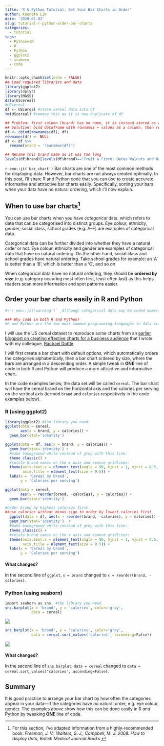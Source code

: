 ```yaml
---
title: 'R & Python Tutorial: Get Your Bar Charts in Order'
author: Kenneth Lim
date: '2020-01-02'
slug: tutorial-r-python-order-bar-charts
categories:
  - tutorial
tags:
  - PythonvsR
  - R
  - Python
  - ggplot2
  - seaborn
  - code
---
```


```r
knitr::opts_chunk$set(echo = FALSE)
## Load required libraries and data
library(ggplot2)
library(dplyr)
library(MASS)
data(UScereal)
#UScereal
df <- UScereal #store cereal data into df
rm(UScereal) #remove this as it is now duplicate of df

## Problem: first column (brand) has no name, it is instead stored as a rowname
## Solution: bind dataframe with rownames + values as a column, then remove rownames, and rename first column
df <- cbind(rownames(df), df) 
rownames(df) <- NULL
df <- df %>%
  rename(brand = 'rownames(df)')

## Rename this brand name as it was too long
levels(df$brand)[levels(df$brand)=="Fruit & Fibre: Dates Walnuts and Oats"] <- "Fruit & Fibre" 
```

`r emo::ji('bar_chart')` Bar charts are one of the most common methods for displaying data. However, bar charts are not always created optimally. In this post, I'll share R and Python code that you can use to create accurate, informative and attractive bar charts easily. Specifically, sorting your bars when your data have no natural ordering, which I'll now explain.

## When to use bar charts^[For this section, I've adapted information from a highly-recommended book: _Freeman, J. V., Walters, S. J., Campbell, M. J. 2008. How to display data, British Medical Journal Books_.]

You can use bar charts when you have _categorical_ data, which refers to data that can be categorised into distinct groups. Eye colour, ethnicity, gender, social class, school grades (e.g. A--F) are examples of categorical data.

Categorical data can be further divided into whether they have a natural order or not. Eye colour, ethnicity and gender are examples of categorical data that have _no_ natural ordering. On the other hand, social class and school grades have natural ordering. Take school grades for example: an 'A' is better than a 'B', which is better than a 'C', and so on.

When categorical data have no natural ordering, they should be **ordered by size** (e.g. category occuring most often first, least often last) as this helps readers scan more information and spot patterns easier.

## Order your bar charts easily in R and Python

```r
#>`r emo::ji('warning')` _Although categorical data may be coded numerically, for example gender may be coded 1 for male and 2 for female, these codes have no intrinsic numerical value; it would be nonsense to calculate an average gender... or average social class of a sample_---Jenny Freeman, Stephen Walters and Michael Campbell (2008)^[Freeman, J. V., Walters, S. J., Campbell, M. J. 2008. How to display data, British Medical Journal Books.]

### Why code in both R and Python?
#R and Python are the two most common programming languages in data science. However, most people know one or the other language, and very few people use both languages according to surveys^[https://www.kdnuggets.com/2017/08/python-overtakes-r-leader-analytics-data-science.html]. This is a problem because data science teams often have a mix of R and Python users who will struggle to work efficiently together.
```

I will use the US cereal dataset to reproduce some charts from an [earlier blogpost on creating effective charts for a business audience](https://numbers.sg/posts/how-to-display-data-in-the-business-world/) that I wrote with my colleague, [Rachael Dottle](https://rachaeldottle.com/). 

I will first create a bar chart with default options, which automatically orders the categories alphabetically, then a bar chart ordered by size, where the bars are arranged in a descending order. A simple tweak in **ONE** line of code in both R and Python will produce a more attractive and informative chart.

In the code examples below, the data set will be called `cereal`. The bar chart will have the cereal brand on the horizontal axis and the calories per serving on the vertical axis (termed `brand` and `calories` respectively in the code examples below).

### R (using ggplot2)

```r
library(ggplot2) #the library you need
ggplot(data = cereal, 
       aes(x = brand, y = calories)) + 
  geom_bar(stat='identity') 
```

```r
ggplot(data = df, aes(x = brand, y = calories)) + 
  geom_bar(stat='identity') + 
  #make background white instead of grey with this line:
  theme_classic() +
  #rotate brand names on the x axis and remove gridlines:
  theme(axis.text.x = element_text(angle = 90, hjust = 1, vjust = 0.5, size = 7),
        axis.title = element_text(size = 9.5)) +
  labs(x = 'Cereal by brand',
       y = 'Calories per serving')
```

```r
ggplot(data = cereal, 
       aes(x = reorder(brand, -calories), y = calories)) + 
  geom_bar(stat='identity') 
```

```r
#Order brand by highest calories first
##use calories without minus sign to order by lowest calories first
  ggplot(data = df, aes(x = reorder(brand, -calories), y = calories)) + 
  geom_bar(stat='identity')  + 
  #make background white instead of grey with this line:
  theme_classic() +
  #rotate brand names on the x axis and remove gridlines:
  theme(axis.text.x = element_text(angle = 90, hjust = 1, vjust = 0.5, size = 7),
        axis.title = element_text(size = 9.5)) +
  labs(x = 'Cereal by brand',
       y = 'Calories per serving') 
```

#### What changed?

In the second line of `ggplot`, `x = brand` changed to `x = reorder(brand, -calories)`.

### Python (using seaborn)

```r
import seaborn as sns  #the library you need
sns.barplot(x = 'brand', y = 'calories', color='gray', 
            data = cereal)
```

![](/posts/2020-01-02-tutorial-r-python-order-bar-charts_files/seaborn_default_barchart.png)

```r
sns.barplot(x = 'brand', y = 'calories', color='gray', 
            data = cereal.sort_values('calories', ascending=False))
```

![](/posts/2020-01-02-tutorial-r-python-order-bar-charts_files/seaborn_ordered_barchart.png)

#### What changed?
In the second line of `sns.barplot`, `data = cereal` changed to `data = cereal.sort_values('calories', ascending=False)`.

## Summary
It is good practice to arrange your bar chart by how often the categories appear in your data---if the categories have _no_ natural order, e.g. eye colour, gender. The examples above show how this can be done easily in R _and_ Python by tweaking **ONE** line of code.